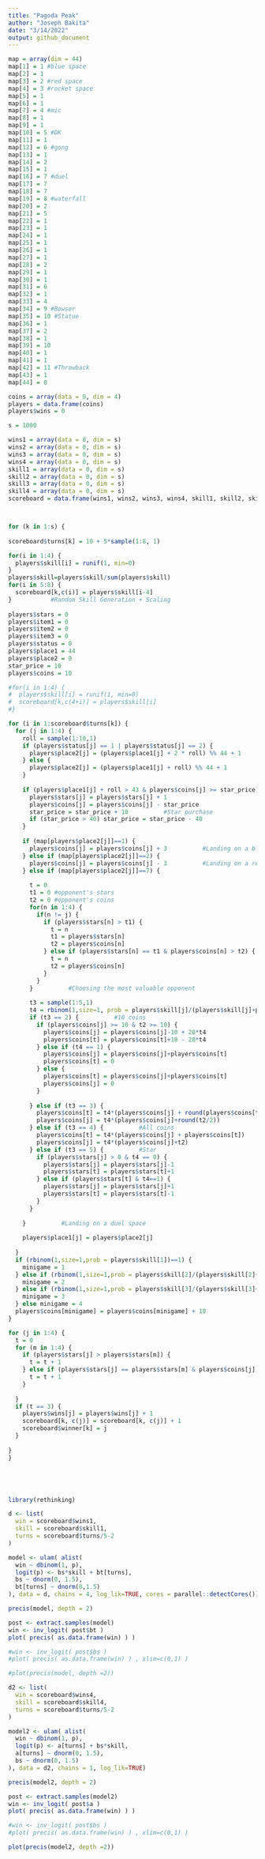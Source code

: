 ```yaml
---
title: "Pagoda Peak"
author: "Joseph Bakita"
date: "3/14/2022"
output: github_document
---
```


```r
map = array(dim = 44)
map[1] = 1 #blue space
map[2] = 1
map[3] = 2 #red space
map[4] = 3 #rocket space
map[5] = 1
map[6] = 1
map[7] = 4 #mic
map[8] = 1
map[9] = 1
map[10] = 5 #DK
map[11] = 1
map[12] = 6 #gong
map[13] = 1
map[14] = 2
map[15] = 1
map[16] = 7 #duel
map[17] = 7
map[18] = 7
map[19] = 8 #waterfall
map[20] = 2
map[21] = 5
map[22] = 1
map[23] = 1
map[24] = 1
map[25] = 1
map[26] = 1
map[27] = 1
map[28] = 2
map[29] = 1
map[30] = 1
map[31] = 6
map[32] = 1
map[33] = 4
map[34] = 9 #Bowser
map[35] = 10 #Statue
map[36] = 1
map[37] = 2
map[38] = 1
map[39] = 10
map[40] = 1
map[41] = 1
map[42] = 11 #Throwback
map[43] = 1
map[44] = 0
```

```r
coins = array(data = 0, dim = 4)
players = data.frame(coins)
players$wins = 0

s = 1000

wins1 = array(data = 0, dim = s)
wins2 = array(data = 0, dim = s)
wins3 = array(data = 0, dim = s)
wins4 = array(data = 0, dim = s)
skill1 = array(data = 0, dim = s)
skill2 = array(data = 0, dim = s)
skill3 = array(data = 0, dim = s)
skill4 = array(data = 0, dim = s)
scoreboard = data.frame(wins1, wins2, wins3, wins4, skill1, skill2, skill3, skill4)



for (k in 1:s) {
  
scoreboard$turns[k] = 10 + 5*sample(1:8, 1)

for(i in 1:4) {
  players$skill[i] = runif(1, min=0)
}
players$skill=players$skill/sum(players$skill)
for(i in 5:8) {
  scoreboard[k,c(i)] = players$skill[i-4]
}           #Random Skill Generation + Scaling
    
players$stars = 0
players$item1 = 0
players$item2 = 0
players$item3 = 0
players$status = 0
players$place1 = 44
players$place2 = 0
star_price = 10
players$coins = 10

#for(i in 1:4) {
#  players$skill[i] = runif(1, min=0)
#  scoreboard[k,c(4+i)] = players$skill[i]
#}

for (i in 1:scoreboard$turns[k]) {
  for (j in 1:4) {
    roll = sample(1:10,1)
    if (players$status[j] == 1 | players$status[j] == 2) {
      players$place2[j] = (players$place1[j] + 2 * roll) %% 44 + 1
    } else {
      players$place2[j] = (players$place1[j] + roll) %% 44 + 1
    }
    
    if (players$place1[j] + roll > 43 & players$coins[j] >= star_price) {
      players$stars[j] = players$stars[j] + 1
      players$coins[j] = players$coins[j] - star_price
      star_price = star_price + 10          #Star purchase
      if (star_price > 40) star_price = star_price - 40
    }
    
    if (map[players$place2[j]]==1) {
      players$coins[j] = players$coins[j] + 3          #Landing on a blue space
    } else if (map[players$place2[j]]==2) {
      players$coins[j] = players$coins[j] - 3          #Landing on a red space
    } else if (map[players$place2[j]]==7) {
      
      t = 0 
      t1 = 0 #opponent's stars
      t2 = 0 #opponent's coins
      for(n in 1:4) {
        if(n != j) {  
          if (players$stars[n] > t1) {
            t = n
            t1 = players$stars[n]
            t2 = players$coins[n]
          } else if (players$stars[n] == t1 & players$coins[n] > t2) {
            t = n
            t2 = players$coins[n]
          }
        }
      }          #Choosing the most valuable opponent
      
      t3 = sample(1:5,1)
      t4 = rbinom(1,size=1, prob = players$skill[j]/(players$skill[j]+players$skill[t]))
      if (t3 == 2) {          #10 coins
        if (players$coins[j] >= 10 & t2 >= 10) {
          players$coins[j] = players$coins[j]-10 + 20*t4
          players$coins[t] = players$coins[t]+10 - 20*t4
        } else if (t4 == 1) {
          players$coins[j] = players$coins[j]+players$coins[t]
          players$coins[t] = 0
        } else {
          players$coins[t] = players$coins[j]+players$coins[t]
          players$coins[j] = 0
        }
          
      } else if (t3 == 3) {
        players$coins[t] = t4*(players$coins[j] + round(players$coins[t]/2))
        players$coins[j] = t4*(players$coins[j]+round(t2/2))
      } else if (t3 == 4) {          #All coins
        players$coins[t] = t4*(players$coins[j] + players$coins[t])
        players$coins[j] = t4*(players$coins[j]+t2)
      } else if (t3 == 5) {          #Star
        if (players$stars[j] > 0 & t4 == 0) {
          players$stars[j] = players$stars[j]-1
          players$stars[t] = players$stars[t]+1 
        } else if (players$stars[t] & t4==1) {
          players$stars[j] = players$stars[j]+1
          players$stars[t] = players$stars[t]-1 
        }
      }
      
    }          #Landing on a duel space
    
    players$place1[j] = players$place2[j]
    
  }
  if (rbinom(1,size=1,prob = players$skill[1])==1) {
    minigame = 1
  } else if (rbinom(1,size=1,prob = players$skill[2]/(players$skill[2]+players$skill[3]+players$skill[4]))==1) {
    minigame = 2
  } else if (rbinom(1,size=1,prob = players$skill[3]/(players$skill[3]+players$skill[4]))==1) {
    minigame = 3
  } else minigame = 4
  players$coins[minigame] = players$coins[minigame] + 10
}

for (j in 1:4) {
  t = 0
  for (m in 1:4) {
    if (players$stars[j] > players$stars[m]) {
      t = t + 1
    } else if (players$stars[j] == players$stars[m] & players$coins[j] > players$coins[m]) {
      t = t + 1
    }
    
  }
  if (t == 3) { 
    players$wins[j] = players$wins[j] + 1
    scoreboard[k, c(j)] = scoreboard[k, c(j)] + 1
    scoreboard$winner[k] = j
  }
  
}
}






```



```r
library(rethinking)

d <- list(
  win = scoreboard$wins1,
  skill = scoreboard$skill1,
  turns = scoreboard$turns/5-2
)

model <- ulam( alist(
  win ~ dbinom(1, p),
  logit(p) <- bs*skill + bt[turns],
  bs ~ dnorm(0, 1.5),
  bt[turns] ~ dnorm(0,1.5)
), data = d, chains = 4, log_lik=TRUE, cores = parallel::detectCores())

```

```r

precis(model, depth = 2)

post <- extract.samples(model)
win <- inv_logit( post$bt )
plot( precis( as.data.frame(win) ) )

#win <- inv_logit( post$bs )
#plot( precis( as.data.frame(win) ) , xlim=c(0,1) )

#plot(precis(model, depth =2))


```


```r

d2 <- list(
  win = scoreboard$wins4,
  skill = scoreboard$skill4,
  turns = scoreboard$turns/5-2
)

model2 <- ulam( alist(
  win ~ dbinom(1, p),
  logit(p) <- a[turns] + bs*skill,
  a[turns] ~ dnorm(0, 1.5),
  bs ~ dnorm(0, 1.5)
), data = d2, chains = 1, log_lik=TRUE)

```

```r

precis(model2, depth = 2)

post <- extract.samples(model2)
win <- inv_logit( post$a )
plot( precis( as.data.frame(win) ) )

#win <- inv_logit( post$bs )
#plot( precis( as.data.frame(win) ) , xlim=c(0,1) )

plot(precis(model2, depth =2))


```















































